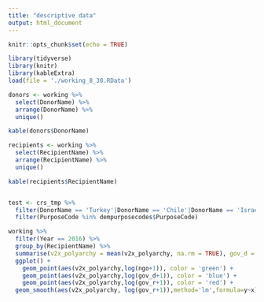 ---
title: "descriptive data"
output: html_document
---

```{r setup, include=FALSE}
knitr::opts_chunk$set(echo = TRUE)
```

```{r}
library(tidyverse)
library(knitr)
library(kableExtra)
load(file = './working_8_30.RData')

donors <- working %>%
  select(DonorName) %>%
  arrange(DonorName) %>%
  unique()

kable(donors$DonorName)

recipients <- working %>%
  select(RecipientName) %>%
  arrange(RecipientName) %>%
  unique()

kable(recipients$RecipientName)


test <- crs_tmp %>%
  filter(DonorName == 'Turkey'|DonorName == 'Chile'|DonorName == 'Israel'|DonorName == 'Mexico') %>%
  filter(PurposeCode %in% dempurposecodes$PurposeCode)

working %>%
  filter(Year == 2016) %>%
  group_by(RecipientName) %>%
  summarise(v2x_polyarchy = mean(v2x_polyarchy, na.rm = TRUE), gov_d = sum(gov_d_total, na.rm = TRUE), gov_r = sum(gov_r_total, na.rm = TRUE), ngo = sum(ngo_total, na.rm = TRUE)) %>%
  ggplot() + 
    geom_point(aes(v2x_polyarchy,log(ngo+1)), color = 'green') + 
    geom_point(aes(v2x_polyarchy,log(gov_d+1)), color = 'blue') + 
    geom_point(aes(v2x_polyarchy,log(gov_r+1)), color = 'red') +
  geom_smooth(aes(v2x_polyarchy, log(gov_r+1)),method='lm',formula=y~x)
  
```
